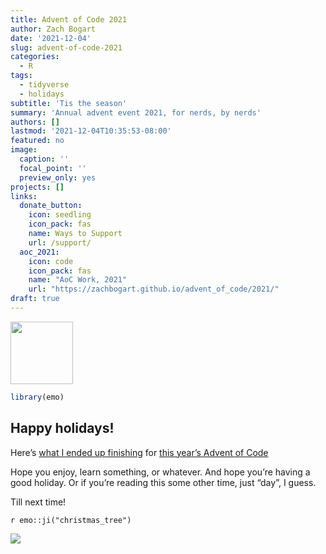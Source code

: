 ```yaml
---
title: Advent of Code 2021
author: Zach Bogart
date: '2021-12-04'
slug: advent-of-code-2021
categories:
  - R
tags:
  - tidyverse
  - holidays
subtitle: 'Tis the season'
summary: 'Annual advent event 2021, for nerds, by nerds'
authors: []
lastmod: '2021-12-04T10:35:53-08:00'
featured: no
image:
  caption: ''
  focal_point: ''
  preview_only: yes
projects: []
links:
  donate_button:
    icon: seedling
    icon_pack: fas
    name: Ways to Support
    url: /support/
  aoc_2021:
    icon: code
    icon_pack: fas
    name: "AoC Work, 2021"
    url: "https://zachbogart.github.io/advent_of_code/2021/"
draft: true
---
```


<!-- Icon Image: Small -->
<img src="featured.png" width="100"/> 

```r
library(emo)
```


## Happy holidays!
Here's [what I ended up finishing](https://zachbogart.github.io/advent_of_code/2021/) for [this year's Advent of Code](https://adventofcode.com/2021)

Hope you enjoy, learn something, or whatever. And hope you're having a good holiday. Or if you're reading this some other time, just "day", I guess.

Till next time!

`r emo::ji("christmas_tree")`

![](https://media.giphy.com/media/PcKgXgisPwieA/giphy-downsized-large.gif)